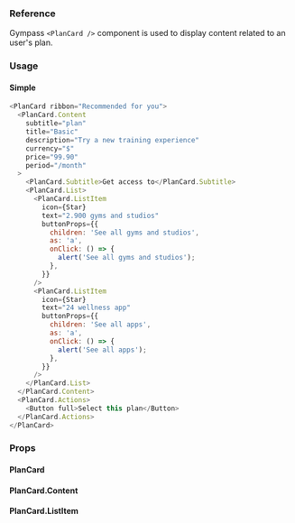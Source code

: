 ### Reference

Gympass `<PlanCard />` component is used to display content related to an user's
plan.

### Usage

#### Simple

```javascript
<PlanCard ribbon="Recommended for you">
  <PlanCard.Content
    subtitle="plan"
    title="Basic"
    description="Try a new training experience"
    currency="$"
    price="99.90"
    period="/month"
  >
    <PlanCard.Subtitle>Get access to</PlanCard.Subtitle>
    <PlanCard.List>
      <PlanCard.ListItem
        icon={Star}
        text="2.900 gyms and studios"
        buttonProps={{
          children: 'See all gyms and studios',
          as: 'a',
          onClick: () => {
            alert('See all gyms and studios');
          },
        }}
      />
      <PlanCard.ListItem
        icon={Star}
        text="24 wellness app"
        buttonProps={{
          children: 'See all apps',
          as: 'a',
          onClick: () => {
            alert('See all apps');
          },
        }}
      />
    </PlanCard.List>
  </PlanCard.Content>
  <PlanCard.Actions>
    <Button full>Select this plan</Button>
  </PlanCard.Actions>
</PlanCard>
```

### Props

#### PlanCard

<PropsTable component="PlanCard" platform="web" />

#### PlanCard.Content

<PropsTable component="PlanCard.Content" platform="web" />

#### PlanCard.ListItem

<PropsTable component="PlanCard.ListItem" platform="web" />

